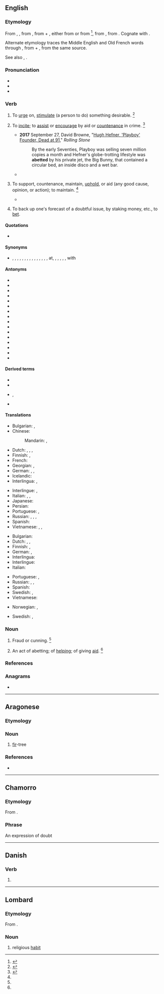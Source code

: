 {{also|авет}}
==English==

===Etymology===
{{PIE root|en|bʰeyd}}
From {{inh|en|enm|abetten}}, {{m|enm|abette}}, from {{der|en|fro|abeter||to entice}}, from {{m|fro|a-||to}} + {{m|fro|beter||hound on, urge, to bait}}, either from {{der|en|dum|betan|bētan|incite}} or from {{der|en|non|beita||to cause to bite, bait, incite}}<ref>{{R:CDOE|page=2}}</ref>, from {{der|en|gem-pro|*baitijaną||to cause to bite}}, from {{der|en|ine-pro|*bʰeyd-||to split}}. Cognate with {{cog|is|beita||to set dogs on; to feed}}.

Alternate etymology traces the Middle English and Old French words through {{cog|ang|*ābǣtan||to hound on}}, from {{m|ang|ā-}} + {{m|ang|bǣtan||to bait}}, from the same {{der|en|gem-pro}} source.

See also {{m|en|bait}}, {{m|en|bet}}.

===Pronunciation===
* {{IPA|en|/əˈbɛt/}}
* {{audio|en|En-us-abet.ogg|Audio (US)}}
* {{rhymes|en|ɛt}}

===Verb===
{{en-verb|abett}}

# {{lb|en|obsolete|transitive}} To [[urge]] on, [[stimulate]] (a person to do) something desirable. {{defdate|from end of 14th century to early 17th century}}<ref name=Chamber>{{R:CDOE|page=6}}</ref>
# {{lb|en|transitive}} To [[incite]]; to [[assist]] or [[encourage]] by aid or [[countenance]] in crime. {{defdate|from c. 1350-1470}}<ref name=SOED>{{R:SOED5|page=4}}</ref>
#* '''2017''' September 27, David Browne, "[http://www.rollingstone.com/culture/news/hugh-hefner-playboy-founder-dead-at-91-w443922 Hugh Hefner, 'Playboy' Founder, Dead at 91]," ''Rolling Stone''
#*: By the early Seventies, Playboy was selling seven million copies a month and Hefner's globe-trotting lifestyle was '''abetted''' by his private jet, the Big Bunny, that contained a circular bed, an inside disco and a wet bar.
#* {{quote-book|en|year=1823|author=Ringan Gilhaize|title=The covenanters, by the author of Annals of the parish|passage=Those who would exalt themselves by '''abetting''' the strength of the Godless, and the wrength of the oppressors.}}
# {{lb|en|transitive|archaic}} To support, countenance, maintain, [[uphold]], or aid (any good cause, opinion, or action); to maintain. {{defdate|from late 16th century}}<ref name=SOED/>
#* {{quote-book|en|year_published=1835|author={{w|Jeremy Taylor}}|year=|editor=George Rust|title=The whole works of the Right Rev. Jeremy Taylor|passage=Our duty is urged, and our confidence '''abetted'''.}}
# {{lb|en|obsolete}} To back up one's forecast of a doubtful issue, by staking money, etc., to [[bet]].

====Quotations====
* {{seeCites|en}}

====Synonyms====
* {{sense|to instigate or encourage by aid or countenance}} {{l|en|incite}}, {{l|en|instigate}}, {{l|en|set on}}, {{l|en|egg on}}, {{l|en|foment}}, {{l|en|advocate}}, {{l|en|countenance}}, {{l|en|encourage}}, {{l|en|second}}, {{l|en|uphold}}, {{l|en|aid}}, {{l|en|assist}}, {{l|en|support}}, {{l|en|sustain}}, {{l|en|back}}, {{l|en|connive}} at, {{l|en|promote}}, {{l|en|sanction}}, {{l|en|advocate}}, {{l|en|embolden}}, {{l|en|favor}}, {{l|en|cooperate}} with

====Antonyms====
* {{l|en|baffle}}
* {{l|en|confound}}
* {{l|en|contradict}}
* {{l|en|counteract}}
* {{l|en|denounce}}
* {{l|en|deter}}
* {{l|en|disapprove}}
* {{l|en|disconcert}}
* {{l|en|discourage}}
* {{l|en|dissuade}}
* {{l|en|expose}}
* {{l|en|frustrate}}
* {{l|en|hinder}}
* {{l|en|impede}}
* {{l|en|obstruct}}
* {{l|en|thwart}}

====Derived terms====
{{der-top}}
* {{l|en|abetment}}
* {{l|en|abettal}}
{{der-mid}}
* {{l|en|abetter}}, {{l|en|abettor}}
* {{l|en|aid and abet}}
{{der-bottom}}

====Translations====
{{trans-top|to assist or encourage in crime}}
* Bulgarian: {{t+|bg|подбуждам}}, {{t+|bg|подстрекавам}}
* Chinese:
*: Mandarin: {{t+|cmn|煽動|sc=Hani}}, {{t+|cmn|煽动|tr=shāndòng|sc=Hani}}
* Dutch: {{t+|nl|aansporen}}, {{t+|nl|aanmoedigen}}, {{t+|nl|ophitsen}}, {{t+|nl|aanzetten}}
* Finnish: {{t+|fi|yllyttää}} {{qualifier|to encourage}}, {{t+|fi|avustaa}} {{qualifier|to assist}}
* French: {{t+|fr|encourager}}
* Georgian: {{t|ka|წაქეზება}}, {{t|ka|წახალისება}}
* German: {{t+|de|ermutigen}}, {{t+|de|aufhetzen}}, {{t|de|anstiften}}
* Icelandic: {{t|is|aðstoða}}
* Interlingua: {{t|ia|incitar}}, {{t|ia|incorariar}}
{{trans-mid}}
* Interlingue: {{t|ie|incitar}}, {{t|ie|instigar}}
* Italian: {{t+|it|favoreggiare}}, {{t+|it|incoraggiare}}, {{t+|it|istigare}}
* Japanese: {{t|ja|煽動する|tr=せんどうする, sendō suru|sc=Jpan}}
* Persian: {{t|fa|همدستی کردن|tr=hamdasti kardan}}
* Portuguese: {{t+|pt|incitar}}, {{t+|pt|instigar}}
* Russian: {{t+|ru|подстрека́ть}}, {{t+|ru|подбива́ть}}, {{t+|ru|подгова́ривать}}, {{t+|ru|нау́ськивать}}
* Spanish: {{t+|es|incitar}}
* Vietnamese: {{t|vi|xúi bẩy}}, {{t+|vi|xúi giục}}, {{t+|vi|khích}}
{{trans-bottom}}

{{trans-top|to support, uphold, or aid}}
* Bulgarian: {{t+|bg|поощрявам}} {{t+|bg|съдействувам}}
* Dutch: {{t+|nl|bijstaan}}, {{t+|nl|ondersteunen}}, {{t|nl|meehelpen aan}}
* Finnish: {{t+|fi|tukea}}, {{t+|fi|ylläpitää}}
* German: {{t+|de|stützen}}, {{t+|de|helfen}}
* Interlingua: {{t+|ia|adjutar}}
* Interlingue: {{t+|ie|auxiliar}}
* Italian: {{t+|it|sostenere}}
{{trans-mid}}
* Portuguese: {{t+|pt|assistir}}, {{t+|pt|ajudar}}
* Russian: {{t+|ru|подде́рживать}}, {{t+|ru|поощря́ть}}, {{t+|ru|соде́йствовать}}
* Spanish: {{t+|es|ayudar}}
* Swedish: {{t+|sv|bistå}}, {{t|sv|understödja}}
* Vietnamese: {{t+|vi|tiếp tay}}
{{trans-bottom}}

{{checktrans-top}}
* Norwegian: {{t-check|no|tilskynde}}, {{t+check|no|hjelpe}}
{{trans-mid}}
* Swedish: {{t+check|sv|medverka}}, {{t+check|sv|bistå}}
{{trans-bottom}}

===Noun===
{{en-noun}}

# {{lb|en|obsolete}} Fraud or cunning. {{defdate|mid-12th century to mid-14th century}}<ref name=SOED/>
# {{lb|en|obsolete}} An act of abetting; of [[help]]ing; of giving [[aid]]. {{defdate|from c. 1350-1470}}<ref name=SOED/>

===References===
<references/>

===Anagrams===
* {{anagrams|en|a=abet|Bate|Beta|Teba|bate|beat|beta}}

----

==Aragonese==

===Etymology===
{{rfe|an}}

===Noun===
{{an-noun|m}}
# [[fir]]-tree

===References===
* {{R:DBLA}}

----

==Chamorro==

===Etymology===
From {{b|ch|es|vamos a ver||we'll see}}.

===Phrase===
{{ch-phrase}}
An expression of doubt

----

==Danish==

===Verb===
{{head|da|past participle}}

# {{inflection of|da|abe||past|part}}

----

==Lombard==

===Etymology===
From {{inh|lmo|la|habitus||habit, appearance}}.

===Noun===
{{head|lmo|noun|g=m}}

# religious [[habit]] {{qualifier|clothing}}

{{C|lmo|Clothing|Religion}}